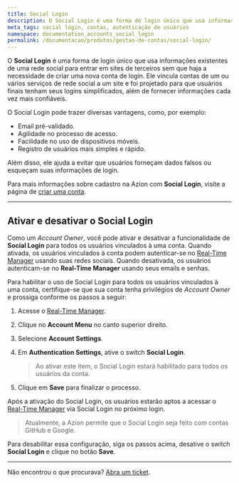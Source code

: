 ```yaml
---
title: Social Login
description: O Social Login é uma forma de login único que usa informações existentes de uma rede social para entrar em sites de terceiros sem que haja a necessidade de criar uma nova conta de login.
meta_tags: social login, contas, autenticação de usuários 
namespace: documentation_accounts_social_login
permalink: /documentacao/produtos/gestao-de-contas/social-login/
---
```


O **Social Login** é uma forma de login único que usa informações existentes de uma rede social para entrar em sites de terceiros sem que haja a necessidade de criar uma nova conta de login. Ele vincula contas de um ou vários serviços de rede social a um site e foi projetado para que usuários finais tenham seus logins simplificados, além de fornecer informações cada vez mais confiáveis.

O Social Login pode trazer diversas vantagens, como, por exemplo:

* Email pré-validado.
* Agilidade no processo de acesso.
* Facilidade no uso de dispositivos móveis.
* Registro de usuários mais simples e rápido.

Além disso, ele ajuda a evitar que usuários forneçam dados falsos ou esqueçam suas informações de login.

Para mais informações sobre cadastro na Azion com **Social Login**, visite a página de [criar uma conta](https://www.azion.com/pt-br/documentacao/produtos/gestao-de-contas/criar-conta/).

---

## Ativar e desativar o Social Login

Como um *Account Owner*, você pode ativar e desativar a funcionalidade de **Social Login** para todos os usuários vinculados à uma conta. Quando ativada, os usuários vinculados à conta podem autenticar-se no [Real-Time Manager](https://manager.azion.com/) usando suas redes sociais. Quando desativada, os usuários autenticam-se no **Real-Time Manager** usando seus emails e senhas.

Para habilitar o uso de Social Login para todos os usuários vinculados à uma conta, certifique-se que sua conta tenha privilégios de *Account Owner* e prossiga conforme os passos a seguir:

1. Acesse o [Real-Time Manager](https://manager.azion.com/).
2. Clique no **Account Menu** no canto superior direito.
3. Selecione **Account Settings**.
4. Em **Authentication Settings**, ative o switch **Social Login**.

   > Ao ativar este item, o Social Login estará habilitado para todos os usuários da conta.

5. Clique em **Save** para finalizar o processo.

Após a ativação do Social Login, os usuários estarão aptos a acessar o [Real-Time Manager](https://manager.azion.com/) via Social Login no próximo login.

   > Atualmente, a Azion permite que o Social Login seja feito com contas GitHub e Google.

Para desabilitar essa configuração, siga os passos acima, desative o switch **Social Login** e clique no botão **Save**.

---

Não encontrou o que procurava? [Abra um ticket](https://tickets.azion.com/pt-BR/support/login/).
